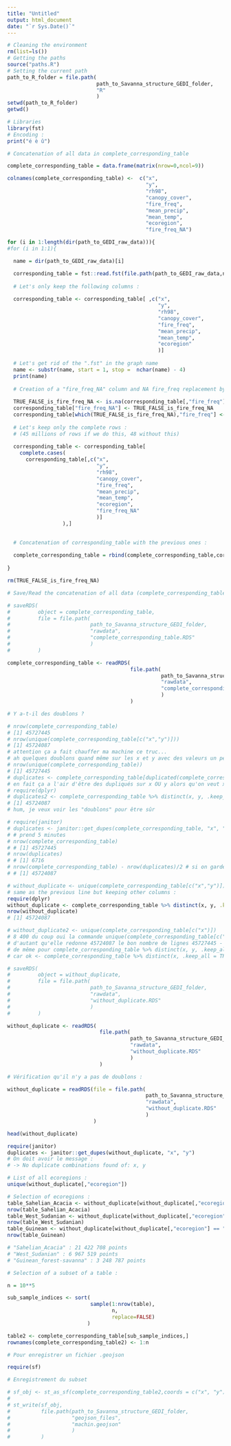 ```yaml
---
title: "Untitled"
output: html_document
date: "`r Sys.Date()`"
---
```


```r
# Cleaning the environment
rm(list=ls())
# Getting the paths
source("paths.R")
# Setting the current path
path_to_R_folder = file.path(
                             path_to_Savanna_structure_GEDI_folder,
                             "R"
                             )
setwd(path_to_R_folder)
getwd()

# Libraries
library(fst)
# Encoding :
print("é è û")
```
```r
# Concatenation of all data in complete_corresponding_table

complete_corresponding_table = data.frame(matrix(nrow=0,ncol=9))

colnames(complete_corresponding_table) <-  c("x",
                                             "y",
                                             "rh98",
                                             "canopy_cover",
                                             "fire_freq",
                                             "mean_precip",
                                             "mean_temp",
                                             "ecoregion",
                                             "fire_freq_NA")

for (i in 1:length(dir(path_to_GEDI_raw_data))){
#for (i in 1:1){

  name = dir(path_to_GEDI_raw_data)[i]

  corresponding_table = fst::read.fst(file.path(path_to_GEDI_raw_data,name))
  
  # Let's only keep the following columns :
  
  corresponding_table <- corresponding_table[ ,c("x",
                                                 "y",
                                                 "rh98",
                                                 "canopy_cover",
                                                 "fire_freq",
                                                 "mean_precip",
                                                 "mean_temp",
                                                 "ecoregion"
                                                 )]
  
  # Let's get rid of the ".fst" in the graph name
  name <- substr(name, start = 1, stop =  nchar(name) - 4)
  print(name)
  
  # Creation of a "fire_freq_NA" column and NA fire_freq replacement by 0s :
  
  TRUE_FALSE_is_fire_freq_NA <- is.na(corresponding_table[,"fire_freq"])
  corresponding_table["fire_freq_NA"] <- TRUE_FALSE_is_fire_freq_NA
  corresponding_table[which(TRUE_FALSE_is_fire_freq_NA),"fire_freq"] <- 0
  
  # Let's keep only the complete rows :
  # (45 millions of rows if we do this, 48 without this)
  
  corresponding_table <- corresponding_table[
    complete.cases(
      corresponding_table[,c("x",
                             "y",
                             "rh98",
                             "canopy_cover",
                             "fire_freq",
                             "mean_precip",
                             "mean_temp",
                             "ecoregion",
                             "fire_freq_NA"
                             )]
                  ),]

  
  # Concatenation of corresponding_table with the previous ones :
  
  complete_corresponding_table = rbind(complete_corresponding_table,corresponding_table)
  
}

rm(TRUE_FALSE_is_fire_freq_NA)
```
```r
# Save/Read the concatenation of all data (complete_corresponding_table)

# saveRDS(
#         object = complete_corresponding_table,
#         file = file.path(
#                          path_to_Savanna_structure_GEDI_folder,
#                          "rawdata",
#                          "complete_corresponding_table.RDS"
#                          )
#         )

complete_corresponding_table <- readRDS(
                                        file.path(
                                                  path_to_Savanna_structure_GEDI_folder,
                                                  "rawdata",
                                                  "complete_corresponding_table.RDS"
                                                  )
                                        )
```

```r
# Y a-t-il des doublons ?

# nrow(complete_corresponding_table)
# [1] 45727445
# nrow(unique(complete_corresponding_table[c("x","y")]))
# [1] 45724087
# attention ça a fait chauffer ma machine ce truc...
# ah quelques doublons quand même sur les x et y avec des valeurs un peu différentes pour les autres variables
# nrow(unique(complete_corresponding_table))
# [1] 45727445
# duplicates <- complete_corresponding_table[duplicated(complete_corresponding_table[ , c("x","y")]),]    
# en fait ça a l'air d'être des dupliqués sur x OU y alors qu'on veut x ET y
# require(dplyr)
# duplicates2 <- complete_corresponding_table %>% distinct(x, y, .keep_all = TRUE)
# [1] 45724087
# hum, je veux voir les "doublons" pour être sûr

# require(janitor)
# duplicates <- janitor::get_dupes(complete_corresponding_table, "x", "y")
# # prend 5 minutes
# nrow(complete_corresponding_table)
# # [1] 45727445
# nrow(duplicates)
# # [1] 6716
# nrow(complete_corresponding_table) - nrow(duplicates)/2 # si on garde 1 duplicat sur 2
# # [1] 45724087

# without_duplicate <- unique(complete_corresponding_table[c("x","y")])
# same as the previous line but keeping other columns :
require(dplyr)
without_duplicate <- complete_corresponding_table %>% distinct(x, y, .keep_all = TRUE)
nrow(without_duplicate)
# [1] 45724087

# without_duplicate2 <- unique(complete_corresponding_table[c("x")])
# 8 400 du coup oui la commande unique(complete_corresponding_table[c("x","y")]) semble être la bonne,
# d'autant qu'elle redonne 45724087 le bon nombre de lignes 45727445 - 6716/2
# de même pour complete_corresponding_table %>% distinct(x, y, .keep_all = TRUE)
# car ok <- complete_corresponding_table %>% distinct(x, .keep_all = TRUE) donne 8 400 aussi
```

```r
# saveRDS(
#         object = without_duplicate,
#         file = file.path(
#                          path_to_Savanna_structure_GEDI_folder,
#                          "rawdata",
#                          "without_duplicate.RDS"
#                          )
#         )

without_duplicate <- readRDS(
                              file.path(
                                        path_to_Savanna_structure_GEDI_folder,
                                        "rawdata",
                                        "without_duplicate.RDS"
                                        )
                              )
```

```r
# Vérification qu'il n'y a pas de doublons :

without_duplicate = readRDS(file = file.path(
                                             path_to_Savanna_structure_GEDI_folder,
                                             "rawdata",
                                             "without_duplicate.RDS"
                                             )
                            )

head(without_duplicate)

require(janitor)
duplicates <- janitor::get_dupes(without_duplicate, "x", "y")
# On doit avoir le message :
# -> No duplicate combinations found of: x, y
```

```r
# List of all ecoregions :
unique(without_duplicate[,"ecoregion"])

# Selection of ecoregions :
table_Sahelian_Acacia <- without_duplicate[without_duplicate[,"ecoregion"] == "Sahelian_Acacia", ]
nrow(table_Sahelian_Acacia)
table_West_Sudanian <- without_duplicate[without_duplicate[,"ecoregion"] == "West_Sudanian", ]
nrow(table_West_Sudanian)
table_Guinean <- without_duplicate[without_duplicate[,"ecoregion"] == "Guinean_forest-savanna", ]
nrow(table_Guinean)

# "Sahelian_Acacia" : 21 422 708 points
# "West_Sudanian" : 6 967 519 points
# "Guinean_forest-savanna" : 3 248 787 points
```

```r
# Selection of a subset of a table :

n = 10**5

sub_sample_indices <- sort(
                           sample(1:nrow(table),
                                  n,
                                  replace=FALSE)
                          )

table2 <- complete_corresponding_table[sub_sample_indices,]
rownames(complete_corresponding_table2) <- 1:n
```

```r
# Pour enregistrer un fichier .geojson

require(sf)

# Enregistrement du subset

# sf_obj <- st_as_sf(complete_corresponding_table2,coords = c("x", "y"),crs = 4326)
# 
# st_write(sf_obj,
#          file.path(path_to_Savanna_structure_GEDI_folder,
#                    "geojson_files",
#                    "machin.geojson"
#                    )
#          )
```

```r

```

```r

```

```r

```
